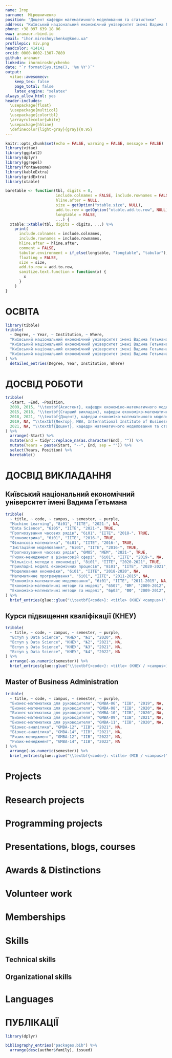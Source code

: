 ```yaml
---
name: Ігор
surname:  Мірошниченко
position: "Доцент кафедри математичного моделювання та статистики"
address: "Київський національний економічний університет імені Вадима Гетьмана"
phone: +38 097 639 18 06
www: aranaur.rbind.io
email: "ihor.miroshnychenko@kneu.ua"
profilepic: miv.png
headcolor: 414141
orcid: 0000-0002-1307-7889
github: aranaur
linkedin: ihormiroshnychenko
date: "`r format(Sys.time(), '%m %Y')`"
output: 
  vitae::awesomecv:
    keep_tex: false
    page_total: false
    latex_engine: "xelatex"
always_allow_html: yes
header-includes:
  \usepackage{float}
  \usepackage{multicol}
  \usepackage{colortbl}
  \arrayrulecolor{white}
  \usepackage{hhline}
  \definecolor{light-gray}{gray}{0.95}
---
```


```r
knitr::opts_chunk$set(echo = FALSE, warning = FALSE, message = FALSE)
library(vitae)
library(ggplot2)
library(dplyr)
library(ggrepel)
library(fontawesome)
library(kableExtra)
library(gridExtra)
library(xtable)

baretable <- function(tbl, digits = 0,
                      include.colnames = FALSE, include.rownames = FALSE,
                      hline.after = NULL,
                      size = getOption("xtable.size", NULL),
                      add.to.row = getOption("xtable.add.to.row", NULL),
                      longtable = FALSE,
                      ...) {
  xtable::xtable(tbl, digits = digits, ...) %>%
    print(
      include.colnames = include.colnames,
      include.rownames = include.rownames,
      hline.after = hline.after,
      comment = FALSE,
      tabular.environment = if_else(longtable, "longtable", "tabular"),
      floating = FALSE,
      size = size,
      add.to.row = add.to.row,
      sanitize.text.function = function(x) {
        x
      }
    )
}
```

\faIcon{university} ОСВІТА
==================================

```r
library(tibble)
tribble(
  ~ Degree, ~ Year, ~ Institution, ~ Where,
  "Київський національний економічний університет імені Вадима Гетьмана", "2004-08", "Бакалавр економічної кібернетики", "Київ, Україна",
  "Київський національний економічний університет імені Вадима Гетьмана", "2008-09", "Магістр економічниї кібернетики", "Київ, Україна",
  "Київський національний економічний університет імені Вадима Гетьмана", "2016", "Кандидат економічних наук", "Київ, Україна",
  "Київський національний економічний університет імені Вадима Гетьмана", "2022", "Доцент", "Київ, Україна",
) %>% 
  detailed_entries(Degree, Year, Institution, Where)
```

\faIcon{briefcase} ДОСВІД РОБОТИ
============================================

```r
tribble(
  ~Start, ~End, ~Position,
  2009, 2015, "\\textbf{Асистент}, кафедри економіко-математичного моделювання, ФІСіТ, КНЕУ",
  2015, 2018, "\\textbf{Старший викладач}, кафедри економіко-математичного моделювання, ФІСіТ, КНЕУ",
  2018, 2021, "\\textbf{Доцент}, кафедри економіко-математичного моделювання, ІІТЕ, КНЕУ",
  2019, NA, "\\textbf{Лектор}, MBA, International Institute of Business (IIB)",
  2021, NA, "\\textbf{Доцент}, кафедри математичного моделювання та статистики, ІІТЕ, КНЕУ"
) %>%
  arrange(-Start) %>%
  mutate(End = tidyr::replace_na(as.character(End), "")) %>%
  mutate(Years = paste(Start, "--", End, sep = "")) %>%
  select(Years, Position) %>%
  baretable()
```

\faIcon{chalkboard} ДОСВІД ВИКЛАДАННЯ
============================================

## Київський національний економічний університет імені Вадима Гетьмана

```r
tribble(
  ~ title, ~ code, ~ campus, ~ semester, ~ purple,
  "Machine Learning", "8і01", "ІІТЕ", "2021-", NA,
  "Data Science", "6і05", "ІІТЕ", "2021-", TRUE,
  "Прогнозування часових рядів", "6і01", "ІІТЕ", "2018-", TRUE,
  "Економетрика", "6і01", "ІІТЕ", "2016-", TRUE,
  "Фінансова математика", "6і01", "ІІТЕ", "2016-", TRUE,
  "Імітаційне моделювання", "6і01", "ІІТЕ", "2016-", TRUE,
  "Прогнозування часових рядів", "6М05", "МЕМ", "2021-", TRUE,
  "Ризик-менеджмент в фінансовій сфері", "6і01", "ІІТЕ", "2019-", NA,
  "Кількісні методи в економіці", "8і01", "ІІТЕ", "2020-2021", TRUE,
  "Прикладні моделі економічних процесів", "8і01", "ІІТЕ", "2020-2021", NA,
  "Моделювання економіки", "6і01", "ІІТЕ", "2018-2020", NA,
  "Математичне програмування", "6і01", "ІІТЕ", "2011-2015", NA,
  "Економіко-математичне моделювання", "6і01", "ІІТЕ", "2011-2015", NA,
  "Економіко-математичні методи та моделі", "6507", "ФМ", "2009-2012", NA,
  "Економіко-математичні методи та моделі", "6ф03", "ФФ", "2009-2012", NA
) %>% 
  brief_entries(glue::glue("\\textbf{<code>}: <title> (КНЕУ <campus>)", .open = "<", .close = ">"), semester, .protect = FALSE)
```

## Курси підвищення кваліфікації (КНЕУ)

```r
tribble(
  ~ title, ~ code, ~ campus, ~ semester, ~ purple,
  "Вступ у Data Science", "КНЕУ", "№1", "2020", NA,
  "Вступ у Data Science", "КНЕУ", "№2", "2021", NA,
  "Вступ у Data Science", "КНЕУ", "№3", "2021", NA,
  "Вступ у Data Science", "КНЕУ", "№4", "2022", NA
) %>% 
  arrange(-as.numeric(semester)) %>% 
  brief_entries(glue::glue("\\textbf{<code>}: <title> (КНЕУ / <campus>)", .open = "<", .close = ">"), semester, .protect = FALSE)
```

\newpage

## Master of Business Administration

```r
tribble(
  ~ title, ~ code, ~ campus, ~ semester, ~ purple,
  "Бизнес-математика для руководителя", "GMBA-06", "IIB", "2019", NA,
  "Бизнес-математика для руководителя", "GMBA-08", "IIB", "2020", NA,
  "Бизнес-математика для руководителя", "GMBA-10", "IIB", "2020", NA,
  "Бизнес-математика для руководителя", "GMBA-09", "IIB", "2021", NA,
  "Бизнес-математика для руководителя", "GMBA-11", "IIB", "2020", NA,
  "Бізнес-аналітика", "GMBA-12", "IIB", "2021", NA,
  "Бізнес-аналітика", "GMBA-14", "IIB", "2021", NA,
  "Ризик-менеджмент", "GMBA-12", "IIB", "2022", NA,
  "Ризик-менеджмент", "GMBA-14", "IIB", "2022", NA
) %>% 
  arrange(-as.numeric(semester)) %>% 
  brief_entries(glue::glue("\\textbf{<code>}: <title> (МІБ / <campus>)", .open = "<", .close = ">"), semester, .protect = FALSE)
```

\faIcon{lightbulb} Projects
=====================================

\faIcon{satellite} Research projects
============================================

\faIcon{laptop-code} Programming projects
============================================

\faIcon{comments} Presentations, blogs, courses
============================================

\faIcon{medal} Awards & Distinctions
============================================

\faIcon{hand-holding-heart} Volunteer work
============================================

\faIcon{users} Memberships
============================================

\faIcon{brain} Skills
============================================

\faIcon{cogs} Technical skills
---------------------------------

\faIcon{calendar} Organizational skills
---------------------------------

\faIcon{language} Languages
============================================

\faIcon{comment} ПУБЛІКАЦІЇ
============================================

```r
library(dplyr)

bibliography_entries("packages.bib") %>%
  arrange(desc(author$family), issued)
```


